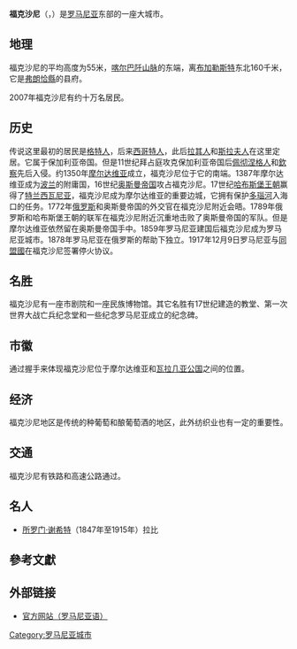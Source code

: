 {{Infobox Settlement 
|subdivision_type = [[国家|国家]]
|subdivision_name       = {{ROU}}
|timezone=[[欧洲东部时间|欧洲东部时间]]
|utc_offset=+2
|timezone_DST=[[欧洲东部夏令时间|欧洲东部夏令时间]]
|utc_offset_DST=+3
|map_caption = 福克沙尼的位置|

|
official_name=Focșani|
image_shield=ROU VN Focsani CoA.jpg|
image_map=Focsani_in_Romania.png|
|subdivision_type1=县|
subdivision_name1=弗朗恰縣|
|subdivision_type2=地位|
subdivision_name2=县府|
|leader_title=市长|
leader_name={{lang|ro|Decebal Bacinschi}}|
|
leader_party=[[罗马尼亚社会民主党|罗马尼亚社会民主党]]|
area_total_km2=48.1|
population_as_of=2002|
population_total=101854| 
|population_blank1=101294|population_blank1_title=July 1, 2004|population_footnotes=<ref>罗马尼亚国家统计局，[http://www.insse.ro/Anuar%202005/CHAPTERS/cp2.pdf 县、镇和城市人口]，2004年7月1日</ref>|
population_density_km2=2115|latd=45|latm=42|lats=0|latNS=N|longd=27|longm=10|longs=47|longEW=E||
website=http://www.focsani.info/|
}}
'''福克沙尼'''（{{lang|ro|Focșani}}，{{IPA|/fok'ʃanʲ/}}）是[[罗马尼亚|罗马尼亚]]东部的一座大城市。

== 地理 ==
福克沙尼的平均高度为55米，[[喀尔巴阡山脉|喀尔巴阡山脉]]的东端，离[[布加勒斯特|布加勒斯特]]东北160千米，它是[[弗朗恰縣|弗朗恰縣]]的县府。

2007年福克沙尼有约十万名居民。

== 历史 ==
传说这里最初的居民是[[格特人|格特人]]，后来[[西哥特人|西哥特人]]，此后[[拉其人|拉其人]]和[[斯拉夫人|斯拉夫人]]在这里定居。它属于保加利亚帝国。但是11世纪拜占庭攻克保加利亚帝国后[[佩彻涅格人|佩彻涅格人]]和[[欽察|欽察]]先后入侵。约1350年[[摩尔达维亚|摩尔达维亚]]成立，福克沙尼位于它的南端。1387年摩尔达维亚成为[[波兰|波兰]]的附庸国，16世纪[[奥斯曼帝国|奥斯曼帝国]]攻占福克沙尼。17世纪[[哈布斯堡王朝|哈布斯堡王朝]]赢得了[[特兰西瓦尼亚|特兰西瓦尼亚]]，福克沙尼成为摩尔达维亚的重要边城，它拥有保护[[多瑙河|多瑙河]]入海口的任务。1772年[[俄罗斯|俄罗斯]]和奥斯曼帝国的外交官在福克沙尼附近会晤。1789年俄罗斯和哈布斯堡王朝的联军在福克沙尼附近沉重地击败了奥斯曼帝国的军队。但是摩尔达维亚依然留在奥斯曼帝国手中。1859年罗马尼亚建国后福克沙尼成为罗马尼亚城市。1878年罗马尼亚在俄罗斯的帮助下独立。1917年12月9日罗马尼亚与[[同盟國_(第一次世界大戰)|同盟國]]在福克沙尼签署停火协议。

== 名胜 ==
福克沙尼有一座市剧院和一座民族博物馆。其它名胜有17世纪建造的教堂、第一次世界大战亡兵纪念堂和一些纪念罗马尼亚成立的纪念碑。

== 市徽 ==
通过握手来体现福克沙尼位于摩尔达维亚和[[瓦拉几亚公国|瓦拉几亚公国]]之间的位置。

== 经济 ==
福克沙尼地区是传统的种葡萄和酿葡萄酒的地区，此外纺织业也有一定的重要性。

== 交通 ==
福克沙尼有铁路和高速公路通过。

== 名人 ==
* [[所罗门·谢希特|所罗门·谢希特]]（1847年至1915年）拉比

== 參考文獻 ==

{{reflist}}

== 外部链接 ==
* [http://www.focsani.info/ 官方网站（罗马尼亚语）] {{Wayback|url=http://www.focsani.info/ |date=20210424055554 }}

{{Vrancea County}}

[[Category:罗马尼亚城市|Category:罗马尼亚城市]]